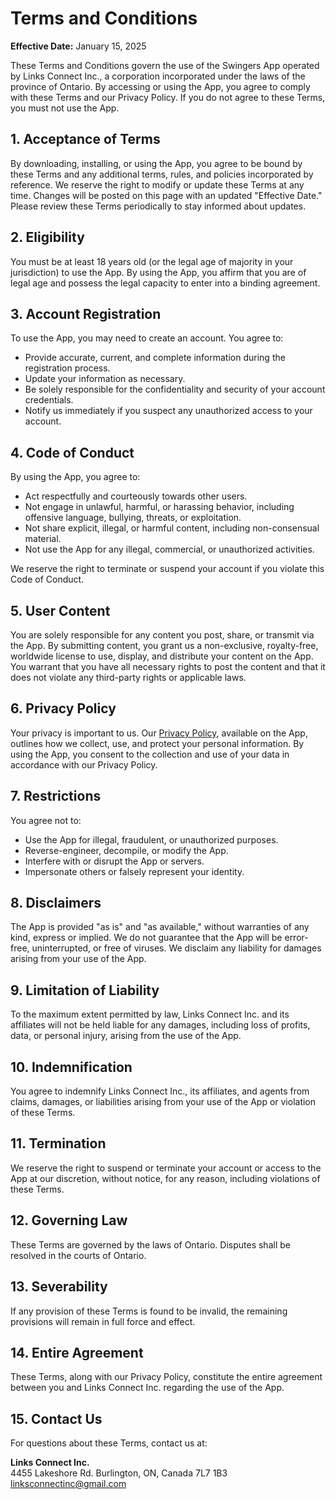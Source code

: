# Terms and Conditions

**Effective Date:** January 15, 2025

These Terms and Conditions govern the use of the Swingers App operated by Links Connect Inc., a corporation incorporated under the laws of the province of Ontario. By accessing or using the App, you agree to comply with these Terms and our Privacy Policy. If you do not agree to these Terms, you must not use the App.

## 1. Acceptance of Terms

By downloading, installing, or using the App, you agree to be bound by these Terms and any additional terms, rules, and policies incorporated by reference. We reserve the right to modify or update these Terms at any time. Changes will be posted on this page with an updated "Effective Date." Please review these Terms periodically to stay informed about updates.

## 2. Eligibility

You must be at least 18 years old (or the legal age of majority in your jurisdiction) to use the App. By using the App, you affirm that you are of legal age and possess the legal capacity to enter into a binding agreement.

## 3. Account Registration

To use the App, you may need to create an account. You agree to:

- Provide accurate, current, and complete information during the registration process.
- Update your information as necessary.
- Be solely responsible for the confidentiality and security of your account credentials.
- Notify us immediately if you suspect any unauthorized access to your account.

## 4. Code of Conduct

By using the App, you agree to:

- Act respectfully and courteously towards other users.
- Not engage in unlawful, harmful, or harassing behavior, including offensive language, bullying, threats, or exploitation.
- Not share explicit, illegal, or harmful content, including non-consensual material.
- Not use the App for any illegal, commercial, or unauthorized activities.

We reserve the right to terminate or suspend your account if you violate this Code of Conduct.

## 5. User Content

You are solely responsible for any content you post, share, or transmit via the App. By submitting content, you grant us a non-exclusive, royalty-free, worldwide license to use, display, and distribute your content on the App. You warrant that you have all necessary rights to post the content and that it does not violate any third-party rights or applicable laws.

## 6. Privacy Policy

Your privacy is important to us. Our [Privacy Policy](#privacy-policy), available on the App, outlines how we collect, use, and protect your personal information. By using the App, you consent to the collection and use of your data in accordance with our Privacy Policy.

## 7. Restrictions

You agree not to:

- Use the App for illegal, fraudulent, or unauthorized purposes.
- Reverse-engineer, decompile, or modify the App.
- Interfere with or disrupt the App or servers.
- Impersonate others or falsely represent your identity.

## 8. Disclaimers

The App is provided "as is" and "as available," without warranties of any kind, express or implied. We do not guarantee that the App will be error-free, uninterrupted, or free of viruses. We disclaim any liability for damages arising from your use of the App.

## 9. Limitation of Liability

To the maximum extent permitted by law, Links Connect Inc. and its affiliates will not be held liable for any damages, including loss of profits, data, or personal injury, arising from the use of the App.

## 10. Indemnification

You agree to indemnify Links Connect Inc., its affiliates, and agents from claims, damages, or liabilities arising from your use of the App or violation of these Terms.

## 11. Termination

We reserve the right to suspend or terminate your account or access to the App at our discretion, without notice, for any reason, including violations of these Terms.

## 12. Governing Law

These Terms are governed by the laws of Ontario. Disputes shall be resolved in the courts of Ontario.

## 13. Severability

If any provision of these Terms is found to be invalid, the remaining provisions will remain in full force and effect.

## 14. Entire Agreement

These Terms, along with our Privacy Policy, constitute the entire agreement between you and Links Connect Inc. regarding the use of the App.

## 15. Contact Us

For questions about these Terms, contact us at:

**Links Connect Inc.**  
4455 Lakeshore Rd. Burlington, ON, Canada 7L7 1B3  
[linksconnectinc@gmail.com](mailto:linksconnectinc@gmail.com)
